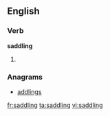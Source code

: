 ==English==

===Verb===
'''saddling'''
# {{present participle of|saddle}}

===Anagrams===
* [[addlings#English|addlings]]

[[fr:saddling]]
[[ta:saddling]]
[[vi:saddling]]